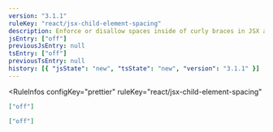 ```yaml
---
version: "3.1.1"
ruleKey: "react/jsx-child-element-spacing"
description: Enforce or disallow spaces inside of curly braces in JSX attributes and expressions
jsEntry: ["off"]
previousJsEntry: null
tsEntry: ["off"]
previousTsEntry: null
history: [{ "jsState": "new", "tsState": "new", "version": "3.1.1" }]
---
```


<RuleInfos 
  configKey="prettier" 
  ruleKey="react/jsx-child-element-spacing" 
>

```json
["off"]
```

```json
["off"]
```

</RuleInfos>
